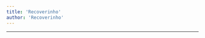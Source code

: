 ```yaml
---
title: 'Recoverinho'
author: 'Recoverinho'
---
```


---

<CharacterInfo
    name='Recoverinho'
    image='/assets/icons/otom/wiki media/chars/Recoverinho.png' 
    caption='por que você não vai jogar baseball?'
    icon='/assets/icons/otom/wiki media/icons/Recoverinho.png'
    nickname="N/A"
    pronouns='ele/dele'
    species='Máquina de regeneração de vida'
    voice='Diamondy'
    hobbies='Desenvolvedor Fullstack'
/>